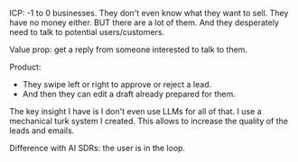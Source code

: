 ICP: -1 to 0 businesses. They don't even know what they want to sell. They have no money either. BUT there are a lot of them. And they desperately need to talk to potential users/customers.

Value prop: get a reply from someone interested to talk to them.

Product:

- They swipe left or right to approve or reject a lead.
- And then they can edit a draft already prepared for them.

The key insight I have is I don't even use LLMs for all of that. I use a mechanical turk system I created. This allows to increase the quality of the leads and emails.

Difference with AI SDRs: the user is in the loop.
